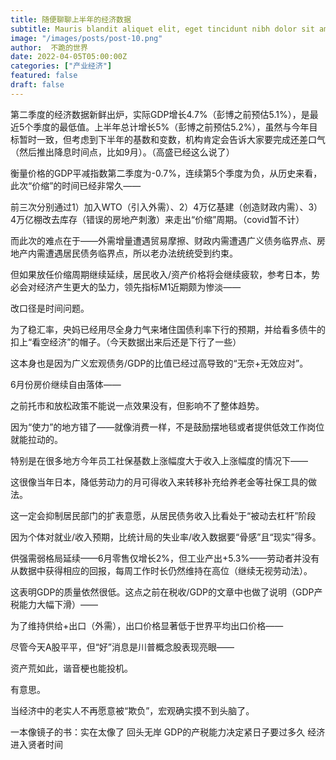 ```yaml
---
title: 随便聊聊上半年的经济数据
subtitle: Mauris blandit aliquet elit, eget tincidunt nibh dolor sit amet,
image: "/images/posts/post-10.png"
author:  不跪的世界
date: 2022-04-05T05:00:00Z
categories: ["产业经济"]
featured: false
draft: false
---
```


第二季度的经济数据新鲜出炉，实际GDP增长4.7%（彭博之前预估5.1%），是最近5个季度的最低值。上半年总计增长5%（彭博之前预估5.2%），虽然与今年目标暂时一致，但考虑到下半年的基数和变数，机构肯定会告诉大家要完成还差口气（然后推出降息时间点，比如9月）。（高盛已经这么说了）

衡量价格的GDP平减指数第二季度为-0.7%，连续第5个季度为负，从历史来看，此次“价缩”的时间已经非常久——

前三次分别通过1）加入WTO（引入外需）、2）4万亿基建（创造财政内需）、3）4万亿棚改去库存（错误的房地产刺激）来走出“价缩”周期。（covid暂不计）

而此次的难点在于——外需增量遭遇贸易摩擦、财政内需遭遇广义债务临界点、房地产内需遭遇居民债务临界点，所以老办法统统受到约束。

但如果放任价缩周期继续延续，居民收入/资产价格将会继续疲软，参考日本，势必会对经济产生更大的坠力，领先指标M1近期颇为惨淡——

改口径是时间问题。

为了稳汇率，央妈已经用尽全身力气来堵住国债利率下行的预期，并给看多债牛的扣上“看空经济”的帽子。（今天数据出来后还是下行了一些）

这本身也是因为广义宏观债务/GDP的比值已经过高导致的“无奈+无效应对”。

6月份房价继续自由落体——

之前托市和放松政策不能说一点效果没有，但影响不了整体趋势。

因为“使力”的地方错了——就像消费一样，不是鼓励摆地毯或者提供低效工作岗位就能拉动的。

特别是在很多地方今年员工社保基数上涨幅度大于收入上涨幅度的情况下——

这很像当年日本，降低劳动力的月可得收入来转移补充给养老金等社保工具的做法。

这一定会抑制居民部门的扩表意愿，从居民债务收入比看处于“被动去杠杆”阶段

因为个体对就业/收入预期，比统计局的失业率/收入数据要“骨感”且“现实”得多。

供强需弱格局延续——6月零售仅增长2%，但工业产出+5.3%——劳动者并没有从数据中获得相应的回报，每周工作时长仍然维持在高位（继续无视劳动法）。

这表明GDP的质量依然很低。这点之前在税收/GDP的文章中也做了说明（GDP产税能力大幅下滑）——

为了维持供给+出口（外需），出口价格显著低于世界平均出口价格——

尽管今天A股平平，但“好”消息是川普概念股表现亮眼——

资产荒如此，谐音梗也能投机。

有意思。

当经济中的老实人不再愿意被“欺负”，宏观确实摸不到头脑了。



一本像镜子的书：实在太像了
回头无岸
GDP的产税能力决定紧日子要过多久
经济进入贤者时间
